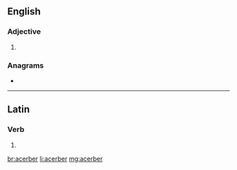 ==English==

===Adjective===
{{head|en|adjective comparative form}}

# {{en-comparative of|acerb}}

===Anagrams===
* {{l|en|cerebra}}

----

==Latin==

===Verb===
{{la-verb-form|acerber}}

# {{inflection of|acerbō||1|s|pres|pasv|subj|lang=la}}

[[br:acerber]]
[[li:acerber]]
[[mg:acerber]]